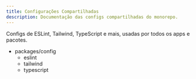 ```yaml
---
title: Configurações Compartilhadas
description: Documentação das configs compartilhadas do monorepo.
---
```



<Aside type="tip" title="Centralização" icon="star">
  Configs de ESLint, Tailwind, TypeScript e mais, usadas por todos os apps e pacotes.
</Aside>

<FileTree>
  <ul>
    <li>
      packages/config
      <ul>
        <li>eslint</li>
        <li>tailwind</li>
        <li>typescript</li>
      </ul>
    </li>
  </ul>
</FileTree>

